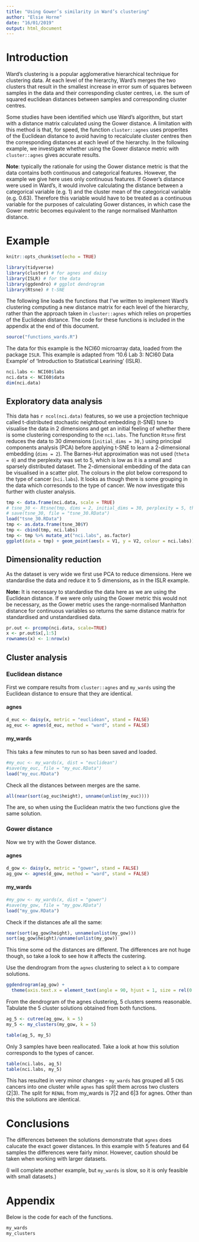 ```yaml
---
title: "Using Gower’s similarity in Ward’s clustering"
author: "Elsie Horne"
date: "16/01/2019"
output: html_document
---
```


# Introduction
Ward's clustering is a popular agglomerative hierarchical technique for clustering data. At each level of the hierarchy, Ward's merges the two clusters that result in the smallest increase in error sum of squares between samples in the data and their corresponding cluster centres, i.e. the sum of squared euclidean distances between samples and corresponding cluster centres.

Some studies have been identified which use Ward's algorithm, but start with a distance matrix calculated using the Gower distance. A limitation with this method is that, for speed, the function `cluster::agnes` uses properites of the Euclidean distance to avoid having to recalculate cluster centres then the corresponding distances at each level of the hierarchy. In the following example, we investigate whether using the Gower distance metric with `cluster::agnes` gives accurate results.

**Note**: typically the rationale for using the Gower distance metric is that the data contains both continuous and categorical features. However, the example we give here uses only continuous features. If Gower's distance were used in Ward's, it would involve calculating the distance between a categorical variable (e.g. 1) and the cluster mean of the categorical variable (e.g. 0.63). Therefore this variable would have to be treated as a continuous variable for the purposes of calculating Gower distances, in which case the Gower metric becomes equivalent to the range normalised Manhatton distance.

# Example

```r
knitr::opts_chunk$set(echo = TRUE)
```

```r
library(tidyverse)
library(cluster) # for agnes and daisy
library(ISLR) # for the data
library(ggdendro) # ggplot dendrogram
library(Rtsne) # t-SNE
```

The following line loads the functions that I've written to implement Ward's clustering computing a new distance matrix for each level of the hierarchy, rather than the approach taken in `cluster::agnes` which relies on properties of the Euclidean distance. The code for these functions is included in the appendix at the end of this document.


```r
source("functions_wards.R")
```

The data for this example is the NCI60 microarray data, loaded from the package `ISLR`. This example is adapted from '10.6 Lab 3: NCI60 Data Example' of 'Introduction to Statistical Learining' (ISLR).

```r
nci.labs <- NCI60$labs
nci.data <- NCI60$data
dim(nci.data)
```

## Exploratory data analysis

This data has `r ncol(nci.data)` features, so we use a projection technique called t-distributed stochastic neightbout embedding (t-SNE) tsne to visualise the data in 2 dimensions and get an initial feeling of whether there is some clustering corresponding to the `nci.labs`. The function `Rtsne` first reduces the data to 30 dimensions (`initial_dims = 30,`) using principal components analysis (PCA) before applying t-SNE to learn a 2-dimensional embedding (`dims = 2`). The Barnes-Hut approximation was not used (`theta = 0`) and the perplexity was set to 5, which is low as it is a small and sparsely distributed dataset. The 2-dimensional embedding of the data can be visualised in a scatter plot. The colours in the plot below correspond to the type of cancer (`nci.labs`). It looks as though there is some grouping in the data which corresonds to the type of cancer. We now investigate this further with cluster analysis.

```r
tmp <- data.frame(nci.data, scale = TRUE)
# tsne_30 <- Rtsne(tmp, dims = 2, initial_dims = 30, perplexity = 5, theta = 0, pca = TRUE)
# save(tsne_30, file = "tsne_30.RData")
load("tsne_30.RData")
tmp <- as.data.frame(tsne_30$Y)
tmp <- cbind(tmp, nci.labs)
tmp <- tmp %>% mutate_at("nci.labs", as.factor)
ggplot(data = tmp) + geom_point(aes(x = V1, y = V2, colour = nci.labs))
```

## Dimensionality reduction

As the dataset is very wide we first use PCA to reduce dimensions. Here we standardise the data and reduce it to 5 dimensions, as in the ISLR example.

**Note:** It is necessary to standardise the data here as we are using the Euclidean distance. If we were only using the Gower metric this would not be necessary, as the Gower metric uses the range-normalised Manhatton distance for continuous variables so returns the same distance matrix for standardised and unstandardised data.

```r
pr.out <- prcomp(nci.data, scale=TRUE)
x <- pr.out$x[,1:5]
rownames(x) <- 1:nrow(x)
```

## Cluster analysis

### Euclidean distance
First we compare results from `cluster::agnes` and `my_wards` using the Euclidean distance to ensure that they are identical.

#### agnes

```r
d_euc <- daisy(x, metric = "euclidean", stand = FALSE)
ag_euc <- agnes(d_euc, method = "ward", stand = FALSE)
```

#### my_wards
This taks a few minutes to run so has been saved and loaded.

```r
#my_euc <- my_wards(x, dist = "euclidean")
#save(my_euc, file = "my_euc.RData")
load("my_euc.RData")
```

Check all the distances between merges are the same.

```r
all(near(sort(ag_euc$height), unname(unlist(my_euc))))
```

The are, so when using the Euclidean matrix the two functions give the same solution.

### Gower distance
Now we try with the Gower distance.

#### agnes

```r
d_gow <- daisy(x, metric = "gower", stand = FALSE)
ag_gow <- agnes(d_gow, method = "ward", stand = FALSE)
```

#### my_wards

```r
#my_gow <- my_wards(x, dist = "gower")
#save(my_gow, file = "my_gow.RData")
load("my_gow.RData")
```

Check if the distances afe all the same:

```r
near(sort(ag_gow$height), unname(unlist(my_gow)))
sort(ag_gow$height)/unname(unlist(my_gow))
```

This time some od the distances are different. The differences are not huge though, so take a look to see how it affects the custering.

Use the dendrogram from the `agnes` clustering to select a `k` to compare solutions.

```r
ggdendrogram(ag_gow) +
  theme(axis.text.x = element_text(angle = 90, hjust = 1, size = rel(0.8)))
```

From the dendrogram of the agnes clustering, 5 clusters seems reasonable. Tabulate the 5 cluster solutions obtained from both functions.

```r
ag_5 <- cutree(ag_gow, k = 5)
my_5 <- my_clusters(my_gow, k = 5)

table(ag_5, my_5)
```

Only 3 samples have been reallocated. Take a look at how this solution corresponds to the types of cancer.

```r
table(nci.labs, ag_5)
table(nci.labs, my_5)
```

This has resulted in very minor changes - `my_wards` has grouped all 5 `CNS` cancers into one cluster while `agnes` has split them across two clusters (2|3). The split for `RENAL` from my_wards is 7|2 and 6|3 for agnes. Other than this the solutions are identical. 

# Conclusions

The differences between the solutions demonstrate that `agnes` does calucate the exact gower distances. In this example with 5 features and 64 samples the differences were fairly minor. However, caution should be taken when working with larger datasets.

(I will complete another example, but `my_wards` is slow, so it is only feasible with small datasets.)


# Appendix
Below is the code for each of the functions.

```r
my_wards
my_clusters
```

